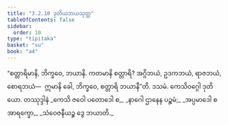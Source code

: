 ```yaml
---
title: "3.2.10 ဒုတိယဘယသုတ္တ"
tableOfContents: false
sidebar:
  order: 10
type: "tipitaka"
basket: "su"
book: "a4"
---
```



<DynamicBreadcrumb />

<Division number="120" book="a4" e="ch" v="15" p="436">

<Paragraph number="778" book="a4">
“စတ္တာရိမာနိ, ဘိက္ခဝေ, ဘယာနိ. ကတမာနိ စတ္တာရိ? အဂ္ဂိဘယံ, ဥဒကဘယံ, ရာဇဘယံ, စောရဘယံ—  ဣမာနိ ခေါ, ဘိက္ခဝေ, စတ္တာရိ ဘယာနီ”တိ.

</Paragraph>
</Division>

<Paragraph number="779" type="center" book="a4">
ဒသမံ.



</Paragraph>

<Paragraph number="780" type="center" book="a4">
ကေသိဝဂ္ဂေါ ဒုတိယော.



</Paragraph>

<Paragraph number="781" type="center" book="a4">
တဿုဒ္ဒါနံ


</Paragraph>

<Paragraph number="782" type="verses" book="a4">
_ကေသိ ဇဝေါ ပတောဒေါ စ,_  
_နာဂေါ ဌာနေန ပဉ္စမံ;_  
_အပ္ပမာဒေါ စ အာရက္ခော,_  
_သံဝေဇနီယဉ္စ ဒွေ ဘယာတိ._
</Paragraph>